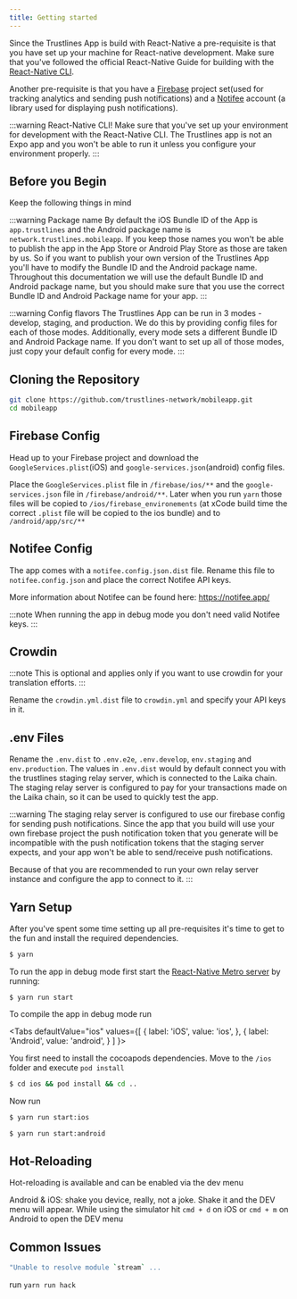 ```yaml
---
title: Getting started
---
```


Since the Trustlines App is build with React-Native a pre-requisite is that you have set up your machine for React-native
development. Make sure that you've followed the official React-Native Guide for building with the
[React-Native CLI](https://reactnative.dev/docs/environment-setup).

Another pre-requisite is that you have a [Firebase](https://firebase.google.com/) project set(used for tracking analytics
and sending push notifications) and a [Notifee](https://notifee.app/) account (a library used for displaying push notifications).

:::warning React-Native CLI!
Make sure that you've set up your environment for development with the React-Native CLI. The Trustlines app is not an Expo
app and you won't be able to run it unless you configure your environment properly.
:::

## Before you Begin

Keep the following things in mind

:::warning Package name
By default the iOS Bundle ID of the App is `app.trustlines` and the Android package name is `network.trustlines.mobileapp`.
If you keep those names you won't be able to publish the app in the App Store or Android Play Store as those are taken by
us. So if you want to publish your own version of the Trustlines App you'll have to modify the Bundle ID and the Android package
name. Throughout this documentation we will use the default Bundle ID and Android package name, but you should make sure
that you use the correct Bundle ID and Android Package name for your app.
:::

:::warning Config flavors
The Trustlines App can be run in 3 modes - develop, staging, and production. We do this by providing config files for
each of those modes. Additionally, every mode sets a different Bundle ID and Android Package name. If you don't want
to set up all of those modes, just copy your default config for every mode.
:::


## Cloning the Repository

```bash
git clone https://github.com/trustlines-network/mobileapp.git
cd mobileapp
```

## Firebase Config
Head up to your Firebase project and download the `GoogleServices.plist`(iOS) and `google-services.json`(android) config
files.

Place the `GoogleServices.plist` file in `/firebase/ios/**` and the `google-services.json` file in `/firebase/android/**`.
Later when you run `yarn` those files will be copied to `/ios/firebase_environements` (at xCode build time the correct
`.plist` file will be copied to the ios bundle) and to `/android/app/src/**`

## Notifee Config
The app comes with a `notifee.config.json.dist` file. Rename this file to `notifee.config.json` and place the correct
Notifee API keys.

More information about Notifee can be found here:
https://notifee.app/

:::note
When running the app in debug mode you don't need valid Notifee keys.
:::

## Crowdin
:::note
This is optional and applies only if you want to use crowdin for your translation efforts.
:::

Rename the `crowdin.yml.dist` file to `crowdin.yml` and specify your API keys in it.

## .env Files
Rename the `.env.dist` to `.env.e2e`, `.env.develop`, `env.staging` and `env.production`.
The values in `.env.dist` would by default connect you with the trustlines staging relay server, which is connected to
the Laika chain. The staging relay server is configured to pay for your transactions made on the Laika chain, so it can
be used to quickly test the app.

:::warning
The staging relay server is configured to use our firebase config for sending push notifications. Since the app that you
build will use your own firebase project the push notification token that you generate will be incompatible with the
push notification tokens that the staging server expects, and your app won't be able to send/receive push notifications.

Because of that you are recommended to run your own relay server instance and configure the app to connect to it.
:::


## Yarn Setup
After you've spent some time setting up all pre-requisites it's time to get to the fun and install the required dependencies.

```bash
$ yarn
```

To run the app in debug mode first start the [React-Native Metro server](https://facebook.github.io/metro/) by running:

```
$ yarn run start
```

To compile the app in debug mode run


<Tabs
  defaultValue="ios"
  values={[
    { label: 'iOS', value: 'ios', },
    { label: 'Android', value: 'android', }
  ]
}>
<TabItem value="ios">

You first need to install the cocoapods dependencies. Move to the `/ios` folder and execute `pod install`

```bash
$ cd ios && pod install && cd ..
```

Now run

```bash
$ yarn run start:ios
```
</TabItem>
<TabItem value="android">

```bash
$ yarn run start:android
```
</TabItem>
</Tabs>


## Hot-Reloading
Hot-reloading is available and can be enabled via the dev menu

Android & iOS: shake you device, really, not a joke. Shake it and the DEV menu will appear.
While using the simulator hit `cmd + d` on iOS or `cmd + m` on Android to open the DEV menu


## Common Issues

```bash
"Unable to resolve module `stream` ...
```
run ```yarn run hack```
